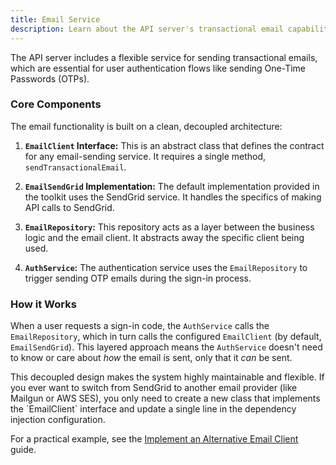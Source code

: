 ```yaml
---
title: Email Service
description: Learn about the API server's transactional email capabilities.
---
```



The API server includes a flexible service for sending transactional emails, which are essential for user authentication flows like sending One-Time Passwords (OTPs).

### Core Components

The email functionality is built on a clean, decoupled architecture:

1.  **`EmailClient` Interface:** This is an abstract class that defines the contract for any email-sending service. It requires a single method, `sendTransactionalEmail`.

2.  **`EmailSendGrid` Implementation:** The default implementation provided in the toolkit uses the SendGrid service. It handles the specifics of making API calls to SendGrid.

3.  **`EmailRepository`:** This repository acts as a layer between the business logic and the email client. It abstracts away the specific client being used.

4.  **`AuthService`:** The authentication service uses the `EmailRepository` to trigger sending OTP emails during the sign-in process.

### How it Works

When a user requests a sign-in code, the `AuthService` calls the `EmailRepository`, which in turn calls the configured `EmailClient` (by default, `EmailSendGrid`). This layered approach means the `AuthService` doesn't need to know or care about *how* the email is sent, only that it *can* be sent.

<Aside type="tip" title="Architectural Benefit">
This decoupled design makes the system highly maintainable and flexible. If you ever want to switch from SendGrid to another email provider (like Mailgun or AWS SES), you only need to create a new class that implements the `EmailClient` interface and update a single line in the dependency injection configuration.

For a practical example, see the [Implement an Alternative Email Client](/docs/api-server/guides/implement-alternative-email-client) guide.
</Aside>
